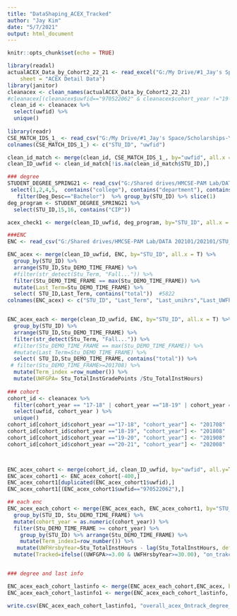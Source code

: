 ---
title: "DataShaping_ACEX_Tracked"
author: "Jay Kim"
date: "5/7/2021"
output: html_document
---

```{r setup, include=FALSE}
knitr::opts_chunk$set(echo = TRUE)
```

```{r}
library(readxl)
actualACEX_Data_by_Cohort2_22_21 <- read_excel("G:/My Drive/#1_Jay's Space/Scholarships-YOY/actualACEX Data by Cohort2-22-21.xlsx", 
    sheet = "ACEX Detail Data")
library(janitor)
cleanacex <- clean_names(actualACEX_Data_by_Cohort2_22_21) 
#cleanacex[(cleanacex$uwfid=="970522062" & cleanacex$cohort_year !="19-20" ),]  
 clean_id <- cleanacex %>% 
  select(uwfid) %>% 
  unique() 
 
library(readr)
CSE_MATCH_IDS_1_ <- read_csv("G:/My Drive/#1_Jay's Space/Scholarships-YOY/CSE_MATCH_IDS (1).csv")
colnames(CSE_MATCH_IDS_1_) <- c("STU_ID", "uwfid")

clean_id_match <- merge(clean_id, CSE_MATCH_IDS_1_, by="uwfid", all.x = T)
clean_ID_uwfid <- clean_id_match[!is.na(clean_id_match$STU_ID),]

### degree
STUDENT_DEGREE_SPRING21 <- read_csv("G:/Shared drives/HMCSE-PAM Lab/DATA 202101/202101/STUDENT_DEGREE_SPRING21.csv") %>% 
 select(1,2,4,5,  contains("college"), contains("department"), contains("program"), Deg_TermGranted, Deg_Desc) %>% 
   filter(Deg_Desc=="Bachelor")  %>% group_by(STU_ID) %>% slice(1) 
deg_program <- STUDENT_DEGREE_SPRING21 %>% 
  select(STU_ID,15,16, contains("CIP"))

acex_check1 <- merge(clean_ID_uwfid, deg_program, by="STU_ID", all.x = T)

###ENC
ENC <- read_csv("G:/Shared drives/HMCSE-PAM Lab/DATA 202101/202101/STU_ENROLLMENT_SPRING21.csv") %>% filter(Stu_DEMO_DATA_SOURCE =="SIF")

ENC_acex <- merge(clean_ID_uwfid, ENC, by="STU_ID", all.x = T) %>% 
  group_by(STU_ID) %>% 
  arrange(STU_ID,Stu_DEMO_TIME_FRAME) %>% 
  #filter(str_detect(Stu_Term, "Fall...")) %>% 
  filter(Stu_DEMO_TIME_FRAME == max(Stu_DEMO_TIME_FRAME)) %>% 
  mutate(Last_Term=Stu_DEMO_TIME_FRAME) %>% 
  select( STU_ID,Last_Term, contains("total"))  #5822
colnames(ENC_acex) <- c("STU_ID", "Last_Term", "Last_unihrs","Last_UWFhrs","Last_UWFtgp")


ENC_acex_each <- merge(clean_ID_uwfid, ENC, by="STU_ID", all.x = T) %>% 
  group_by(STU_ID) %>% 
  arrange(STU_ID,Stu_DEMO_TIME_FRAME) %>% 
  filter(str_detect(Stu_Term, "Fall...")) %>% 
  #filter(Stu_DEMO_TIME_FRAME == max(Stu_DEMO_TIME_FRAME)) %>% 
  #mutate(Last_Term=Stu_DEMO_TIME_FRAME) %>% 
  select( STU_ID,Stu_DEMO_TIME_FRAME, contains("total")) %>% 
 # filter(Stu_DEMO_TIME_FRAME>=201708) %>% 
  mutate(Term_index =row_number()) %>% 
  mutate(UWFGPA= Stu_TotalInstGradePoints /Stu_TotalInstHours)  
  
### cohort
cohort_id <- cleanacex %>% 
  filter(cohort_year == "17-18" | cohort_year =="18-19" | cohort_year =="19-20" | cohort_year =="20-21") %>% 
  select(uwfid, cohort_year ) %>% 
  unique()  
cohort_id[cohort_id$cohort_year =="17-18", "cohort_year"] <- "201708"
cohort_id[cohort_id$cohort_year =="18-19", "cohort_year"] <- "201808"
cohort_id[cohort_id$cohort_year =="19-20", "cohort_year"] <- "201908"
cohort_id[cohort_id$cohort_year =="20-21", "cohort_year"] <- "202008"



ENC_acex_cohort <- merge(cohort_id, clean_ID_uwfid, by="uwfid", all.y=T) 
ENC_acex_cohort1 <- ENC_acex_cohort[-400,]
ENC_acex_cohort1[duplicated(ENC_acex_cohort1$uwfid),]
ENC_acex_cohort1[(ENC_acex_cohort1$uwfid=="970522062"),]

## each enc
ENC_acex_each_cohort <- merge(ENC_acex_each, ENC_acex_cohort1, by="STU_ID", all.x = T) %>% 
  group_by(STU_ID, Stu_DEMO_TIME_FRAME) %>% 
  mutate(cohort_year = as.numeric(cohort_year)) %>% 
  filter(Stu_DEMO_TIME_FRAME >= cohort_year) %>% 
    group_by(STU_ID) %>% arrange(Stu_DEMO_TIME_FRAME) %>% 
    mutate(Term_index1=row_number()) %>% 
   mutate(UWFHrsbyYear=Stu_TotalInstHours - lag(Stu_TotalInstHours, default = Stu_TotalInstHours[1])) %>% 
  mutate(Tracked=ifelse((UWFGPA>=3.00 & UWFHrsbyYear>=30.00), "on_trakc","off_track"))


### degree and last info

ENC_acex_each_cohort_lastinfo <- merge(ENC_acex_each_cohort,ENC_acex, by="STU_ID", all.x = T )
ENC_acex_each_cohort_lastinfo1 <- merge(ENC_acex_each_cohort_lastinfo, acex_check1, by="STU_ID", all.x = T)  

write.csv(ENC_acex_each_cohort_lastinfo1, "overall_acex_Ontrack_degree_Info_Only.csv")


```
